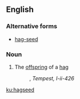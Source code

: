 ==English==

===Alternative forms===
* [[hag-seed]]

===Noun===
{{en-noun}}

# {{lb|en|obsolete}} The [[offspring]] of a [[hag]]
#: {{rfquotek|Shakespeare}}, ''Tempest, I-ii-426''

[[ku:hagseed]]